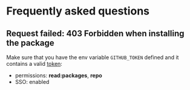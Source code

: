
<Meta title="Appendix|FAQ" />

# Frequently asked questions

## Request failed: 403 Forbidden when installing the package

Make sure that you have the env variable `GITHUB_TOKEN` defined and it contains a valid [token](https://github.com/settings/tokens):
* permissions: **read:packages**, **repo**
* SSO: enabled

